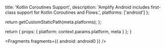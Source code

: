 
  title: 'Kotlin Coroutines Support',
  description:
    'Amplify Android includes first-class support for Kotlin Coroutines and Flows.',
  platforms: ['android']
};

  return getCustomStaticPath(meta.platforms);
};

  return {
    props: {
      platform: context.params.platform,
      meta
    }
  };
}


<Fragments fragments={{ android: android0 }} />
